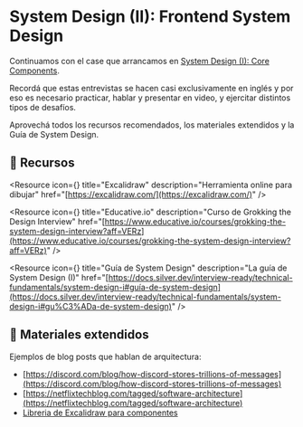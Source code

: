

# System Design (II): Frontend System Design

Continuamos con el case que arrancamos en [System Design (I): Core Components](https://docs.silver.dev/interview-ready/technical-fundamentals/system-design-i).    

Recordá que estas entrevistas se hacen casi exclusivamente en inglés y por eso es necesario practicar, hablar y presentar en video, y ejercitar distintos tipos de desafíos. 

Aprovechá todos los recursos recomendados, los materiales extendidos y la Guía de System Design. 

<IREmbed src="[https://www.youtube.com/embed/d4bGnkC0-oE?si=yJEx2A4x_1BciGJD](https://www.youtube.com/embed/d4bGnkC0-oE?si=yJEx2A4x_1BciGJD)"/>

## 🔗 Recursos

<Resource
icon={<LinkIcon className="color-4"/>}
title="Excalidraw"
description="Herramienta online para dibujar"
href="[https://excalidraw.com/](https://excalidraw.com/)"
/>

<Resource
icon={<LinkIcon className="color-4"/>}
title="Educative.io"
description="Curso de Grokking the Design Interview"
href="[https://www.educative.io/courses/grokking-the-system-design-interview?aff=VERz](https://www.educative.io/courses/grokking-the-system-design-interview?aff=VERz)"
/>

<Resource
icon={<LinkIcon className="color-4"/>}
title="Guía de System Design"
description="La guía de System Design (I)"
href="[https://docs.silver.dev/interview-ready/technical-fundamentals/system-design-i#guía-de-system-design](https://docs.silver.dev/interview-ready/technical-fundamentals/system-design-i#gu%C3%ADa-de-system-design)"
/>

## 📑 Materiales extendidos

Ejemplos de blog posts que hablan de arquitectura:

- [https://discord.com/blog/how-discord-stores-trillions-of-messages](https://discord.com/blog/how-discord-stores-trillions-of-messages)
- [https://netflixtechblog.com/tagged/software-architecture](https://netflixtechblog.com/tagged/software-architecture)
- [Libreria de Excalidraw para componentes](https://libraries.excalidraw.com/?target=_excalidraw&useHash=true&token=tPBG_3Xg_oR0jLeoOViBe&theme=light&version=2&sort=default#rohanp-system-design)
